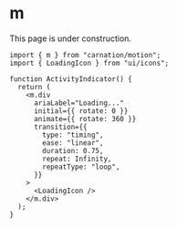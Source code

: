 # m

<Callout type="warning" emoji="🚧">
  This page is under construction.
</Callout>

```tsx
import { m } from "carnation/motion";
import { LoadingIcon } from "ui/icons";

function ActivityIndicator() {
  return (
    <m.div
      ariaLabel="Loading..."
      initial={{ rotate: 0 }}
      animate={{ rotate: 360 }}
      transition={{
        type: "timing",
        ease: "linear",
        duration: 0.75,
        repeat: Infinity,
        repeatType: "loop",
      }}
    >
      <LoadingIcon />
    </m.div>
  );
}
```

